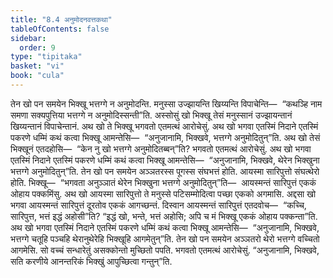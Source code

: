 ```yaml
---
title: "8.4 अनुमोदनवत्तकथा"
tableOfContents: false
sidebar:
  order: 9
type: "tipitaka"
basket: "vi"
book: "cula"
---
```



<DynamicBreadcrumb />

<Division number="362" book="cula">

<Paragraph number="1669" book="cula">
तेन खो पन समयेन भिक्खू भत्तग्गे न अनुमोदन्ति. मनुस्सा उज्झायन्ति खिय्यन्ति विपाचेन्ति—  “कथञ्हि नाम समणा सक्यपुत्तिया भत्तग्गे न अनुमोदिस्सन्ती”ति. अस्सोसुं खो भिक्खू तेसं मनुस्सानं उज्झायन्तानं खिय्यन्तानं विपाचेन्तानं. अथ खो ते भिक्खू भगवतो एतमत्थं आरोचेसुं. अथ खो भगवा एतस्मिं निदाने एतस्मिं पकरणे धम्मिं कथं कत्वा भिक्खू आमन्तेसि—  “अनुजानामि, भिक्खवे, भत्तग्गे अनुमोदितुन्”ति. अथ खो तेसं भिक्खूनं एतदहोसि—  “केन नु खो भत्तग्गे अनुमोदितब्बन्”ति? भगवतो एतमत्थं आरोचेसुं. अथ खो भगवा एतस्मिं निदाने एतस्मिं पकरणे धम्मिं कथं कत्वा भिक्खू आमन्तेसि—  “अनुजानामि, भिक्खवे, थेरेन भिक्खुना भत्तग्गे अनुमोदितुन्”ति.
</Paragraph>

<Paragraph number="1670" book="cula">
तेन खो पन समयेन अञ्ञतरस्स पूगस्स संघभत्तं होति. आयस्मा सारिपुत्तो संघत्थेरो होति. भिक्खू—  “भगवता अनुञ्ञातं थेरेन भिक्खुना भत्तग्गे अनुमोदितुन्”ति—  आयस्मन्तं सारिपुत्तं एककं ओहाय पक्कमिंसु. अथ खो आयस्मा सारिपुत्तो ते मनुस्से पटिसम्मोदित्वा पच्छा एकको अगमासि. अद्दसा खो भगवा आयस्मन्तं सारिपुत्तं दूरतोव एककं आगच्छन्तं. दिस्वान आयस्मन्तं सारिपुत्तं एतदवोच—  “कच्चि, सारिपुत्त, भत्तं इद्धं अहोसी”ति? “इद्धं खो, भन्ते, भत्तं अहोसि; अपि च मं भिक्खू एककं ओहाय पक्कन्ता”ति. अथ खो भगवा एतस्मिं निदाने एतस्मिं पकरणे धम्मिं कथं कत्वा भिक्खू आमन्तेसि—  “अनुजानामि, भिक्खवे, भत्तग्गे चतूहि पञ्चहि थेरानुथेरेहि भिक्खूहि आगमेतुन्”ति.
</Paragraph>

<Paragraph number="1671" book="cula">
तेन खो पन समयेन अञ्ञतरो थेरो भत्तग्गे वच्चितो आगमेसि. सो वच्चं सन्धारेतुं असक्कोन्तो मुच्छितो पपति. भगवतो एतमत्थं आरोचेसुं. “अनुजानामि, भिक्खवे, सति करणीये आनन्तरिकं भिक्खुं आपुच्छित्वा गन्तुन्”ति.
</Paragraph>
</Division>